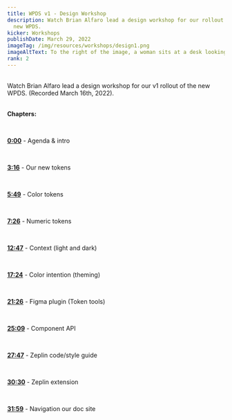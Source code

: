 ```yaml
---
title: WPDS v1 - Design Workshop
description: Watch Brian Alfaro lead a design workshop for our rollout of the
  new WPDS.
kicker: Workshops
publishDate: March 29, 2022
imageTag: /img/resources/workshops/design1.png
imageAltText: To the right of the image, a woman sits at a desk looking down at her computer. Around her head are bubbles depicting a quote, a video, a website, and a message. On the upper left of the image, the word 'WORKSHOP' appears in large bold letters. The words below this say 'Session 1 - WPDS for Designers'. 'WP Design System' appears on the lower left.
rank: 2
---
```


<BR />
Watch Brian Alfaro lead a design workshop for our v1 rollout of the new WPDS. (Recorded
March 16th, 2022).
<BR />

<YoutubeEmbed videoid="cODayPp8b_U" />
<BR />

**Chapters:**

<BR />

[**0:00**](https://www.youtube.com/watch?v=cODayPp8b_U&t=0s) - Agenda & intro

<BR />

[**3:16**](https://www.youtube.com/watch?v=cODayPp8b_U&t=196s) - Our new tokens

<BR />

[**5:49**](https://www.youtube.com/watch?v=cODayPp8b_U&t=349s) - Color tokens

<BR />

[**7:26**](https://www.youtube.com/watch?v=cODayPp8b_U&t=446s) - Numeric tokens

<BR />

[**12:47**](https://www.youtube.com/watch?v=cODayPp8b_U&t=767s) - Context (light and dark)

<BR />

[**17:24**](https://www.youtube.com/watch?v=cODayPp8b_U&t=1044s) - Color intention (theming)

<BR />

[**21:26**](https://www.youtube.com/watch?v=cODayPp8b_U&t=1286s) - Figma plugin (Token
tools)

<BR />

[**25:09**](https://www.youtube.com/watch?v=cODayPp8b_U&t=1509s) - Component API

<BR />

[**27:47**](https://www.youtube.com/watch?v=cODayPp8b_U&t=1667s) - Zeplin code/style guide

<BR />

[**30:30**](https://www.youtube.com/watch?v=cODayPp8b_U&t=1830s) - Zeplin extension

<BR />

[**31:59**](https://www.youtube.com/watch?v=cODayPp8b_U&t=1919s) - Navigation our doc site
